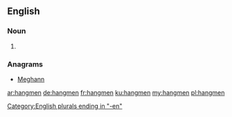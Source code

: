 ==English==

===Noun===
{{head|en|plural}}

# {{plural of|hangman|lang=en}}

===Anagrams===
* [[Meghann#English|Meghann]]

[[Category:English plurals ending in "-en"]]

[[ar:hangmen]]
[[de:hangmen]]
[[fr:hangmen]]
[[ku:hangmen]]
[[my:hangmen]]
[[pl:hangmen]]